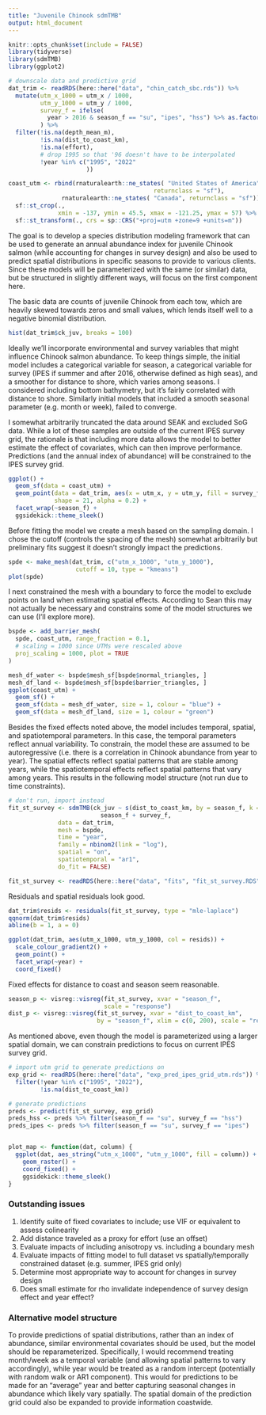 ```yaml
---
title: "Juvenile Chinook sdmTMB"
output: html_document
---
```


```r
knitr::opts_chunk$set(include = FALSE)
library(tidyverse)
library(sdmTMB)
library(ggplot2)

# downscale data and predictive grid
dat_trim <- readRDS(here::here("data", "chin_catch_sbc.rds")) %>% 
  mutate(utm_x_1000 = utm_x / 1000,
         utm_y_1000 = utm_y / 1000,
         survey_f = ifelse(
           year > 2016 & season_f == "su", "ipes", "hss") %>% as.factor()
         ) %>% 
  filter(!is.na(depth_mean_m),
         !is.na(dist_to_coast_km),
         !is.na(effort),
         # drop 1995 so that '96 doesn't have to be interpolated
         !year %in% c("1995", "2022"
                      ))

coast_utm <- rbind(rnaturalearth::ne_states( "United States of America", 
                                         returnclass = "sf"), 
               rnaturalearth::ne_states( "Canada", returnclass = "sf")) %>% 
  sf::st_crop(., 
              xmin = -137, ymin = 45.5, xmax = -121.25, ymax = 57) %>% 
  sf::st_transform(., crs = sp::CRS("+proj=utm +zone=9 +units=m"))
```

The goal is to develop a species distribution modeling framework that can be used to generate an annual abundance index for juvenile Chinook salmon (while accounting for changes in survey design) and also be used to predict spatial distributions in specific seasons to provide to various clients. Since these models will be parameterized with the same (or similar) data, but be structured in slightly different ways, will focus on the first component here.

The basic data are counts of juvenile Chinook from each tow, which are heavily skewed towards zeros and small values, which lends itself well to a negative binomial distribution.

```r
hist(dat_trim$ck_juv, breaks = 100)
```

Ideally we'll incorporate environmental and survey variables that might influence Chinook salmon abundance. To keep things simple, the initial model includes a categorical variable for season, a categorical variable for survey (IPES if summer and after 2016, otherwise defined as high seas), and a smoother for distance to shore, which varies among seasons. I considered including bottom bathymetry, but it's fairly correlated with distance to shore. Similarly initial models that included a smooth seasonal parameter (e.g. month or week), failed to converge. 

I somewhat arbitrarily truncated the data around SEAK and excluded SoG data. While a lot of these samples are outside of the current IPES survey grid, the rationale is that including more data allows the model to better estimate the effect of covariates, which can then improve performance. Predictions (and the annual index of abundance) will be constrained to the IPES survey grid.

```r
ggplot() +
  geom_sf(data = coast_utm) +
  geom_point(data = dat_trim, aes(x = utm_x, y = utm_y, fill = survey_f), 
             shape = 21, alpha = 0.2) +
  facet_wrap(~season_f) +
  ggsidekick::theme_sleek()
```

Before fitting the model we create a mesh based on the sampling domain. I chose the cutoff (controls the spacing of the mesh) somewhat arbitrarily but preliminary fits suggest it doesn't strongly impact the predictions. 

```r
spde <- make_mesh(dat_trim, c("utm_x_1000", "utm_y_1000"), 
                   cutoff = 10, type = "kmeans")
plot(spde)
```

I next constrained the mesh with a boundary to force the model to exclude points on land when estimating spatial effects. According to Sean this may not actually be necessary and constrains some of the model structures we can use (I'll explore more).

```r
bspde <- add_barrier_mesh(
  spde, coast_utm, range_fraction = 0.1,
  # scaling = 1000 since UTMs were rescaled above
  proj_scaling = 1000, plot = TRUE
)

mesh_df_water <- bspde$mesh_sf[bspde$normal_triangles, ]
mesh_df_land <- bspde$mesh_sf[bspde$barrier_triangles, ]
ggplot(coast_utm) +
  geom_sf() +
  geom_sf(data = mesh_df_water, size = 1, colour = "blue") +
  geom_sf(data = mesh_df_land, size = 1, colour = "green") 
```

Besides the fixed effects noted above, the model includes temporal, spatial, and spatiotemporal parameters. In this case, the temporal parameters reflect annual variability. To constrain, the model these are assumed to be autoregressive (i.e. there is a correlation in Chinook abundance from year to year). The spatial effects reflect spatial patterns that are stable among years, while the spatiotemporal effects reflect spatial patterns that vary among years. This results in the following model structure (not run due to time constraints). 

```r
# don't run, import instead
fit_st_survey <- sdmTMB(ck_juv ~ s(dist_to_coast_km, by = season_f, k = 3) + 
                          season_f + survey_f,
              data = dat_trim,
              mesh = bspde,
              time = "year",
              family = nbinom2(link = "log"),
              spatial = "on",
              spatiotemporal = "ar1",
              do_fit = FALSE)

fit_st_survey <- readRDS(here::here("data", "fits", "fit_st_survey.RDS"))
```

Residuals and spatial residuals look good.

```r
dat_trim$resids <- residuals(fit_st_survey, type = "mle-laplace")
qqnorm(dat_trim$resids)
abline(b = 1, a = 0)

ggplot(dat_trim, aes(utm_x_1000, utm_y_1000, col = resids)) +
  scale_colour_gradient2() +
  geom_point() +
  facet_wrap(~year) +
  coord_fixed()
```


Fixed effects for distance to coast and season seem reasonable.

```r
season_p <- visreg::visreg(fit_st_survey, xvar = "season_f", 
                           scale = "response")
dist_p <- visreg::visreg(fit_st_survey, xvar = "dist_to_coast_km", 
                         by = "season_f", xlim = c(0, 200), scale = "response")
```

As mentioned above, even though the model is parameterized using a larger spatial domain, we can constrain predictions to focus on current IPES survey grid. 

```r
# import utm grid to generate predictions on
exp_grid <- readRDS(here::here("data", "exp_pred_ipes_grid_utm.rds")) %>% 
  filter(!year %in% c("1995", "2022"),
         !is.na(dist_to_coast_km))

# generate predictions
preds <- predict(fit_st_survey, exp_grid)
preds_hss <- preds %>% filter(season_f == "su", survey_f == "hss")
preds_ipes <- preds %>% filter(season_f == "su", survey_f == "ipes")


plot_map <- function(dat, column) {
  ggplot(dat, aes_string("utm_x_1000", "utm_y_1000", fill = column)) +
    geom_raster() +
    coord_fixed() +
    ggsidekick::theme_sleek()
}
```

### Outstanding issues
1. Identify suite of fixed covariates to include; use VIF or equivalent to assess colinearity
2. Add distance traveled as a proxy for effort (use an offset)
3. Evaluate impacts of including anisotropy vs. including a boundary mesh
4. Evaluate impacts of fitting model to full dataset vs spatially/temporally constrained dataset (e.g. summer, IPES grid only)
5. Determine most appropriate way to account for changes in survey design
6. Does small estimate for rho invalidate independence of survey design effect and year effect?

### Alternative model structure

To provide predictions of spatial distributions, rather than an index of abundance, similar environmental covariates should be used, but the model should be reparameterized. Specifically, I would recommend treating month/week as a temporal variable (and allowing spatial patterns to vary accordingly), while year would be treated as a random intercept (potentially with random walk or AR1 component). This would for predictions to be made for an "average" year and better capturing seasonal changes in abundance which likely vary spatially. The spatial domain of the prediction grid could also be expanded to provide information coastwide.